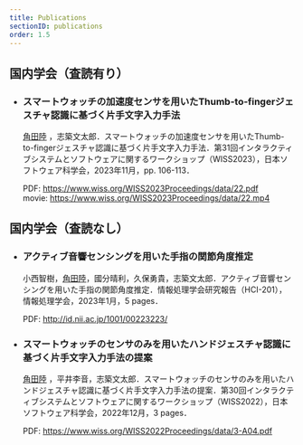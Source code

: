 ```yaml
---
title: Publications
sectionID: publications
order: 1.5
---
```


## 国内学会（査読有り）

- ### スマートウォッチの加速度センサを用いたThumb-to-fingerジェスチャ認識に基づく片手文字入力手法

  <u>角田陸</u>
  ，志築文太郎．スマートウォッチの加速度センサを用いたThumb-to-fingerジェスチャ認識に基づく片手文字入力手法．第31回インタラクティブシステムとソフトウェアに関するワークショップ（WISS2023），日本ソフトウェア科学会，2023年11月，pp.
  106-113．

  PDF: https://www.wiss.org/WISS2023Proceedings/data/22.pdf <br />
  movie: https://www.wiss.org/WISS2023Proceedings/data/22.mp4

## 国内学会（査読なし）

- ### アクティブ音響センシングを用いた手指の関節角度推定

  小西智樹，<u>角田陸</u>，國分晴利，久保勇貴，志築文太郎．アクティブ音響センシングを用いた手指の関節角度推定．情報処理学会研究報告（HCI-201），情報処理学会，2023年1月，5 pages．

  PDF: http://id.nii.ac.jp/1001/00223223/

- ### スマートウォッチのセンサのみを用いたハンドジェスチャ認識に基づく片手文字入力手法の提案

  <u>角田陸</u>
  ，平井李音，志築文太郎．スマートウォッチのセンサのみを用いたハンドジェスチャ認識に基づく片手文字入力手法の提案．第30回インタラクティブシステムとソフトウェアに関するワークショップ（WISS2022），日本ソフトウェア科学会，2022年12月，3
  pages．

  PDF: https://www.wiss.org/WISS2022Proceedings/data/3-A04.pdf
